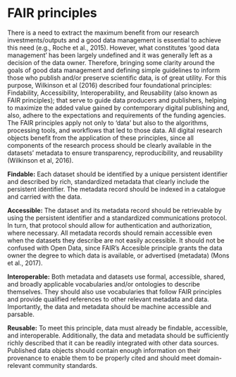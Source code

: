 # FAIR principles

There is a need to extract the maximum benefit from our research investments/outputs and a good data management is essential to achieve this need (e.g., Roche et al., 2015). However, what constitutes ‘good data management’ has been largely undefined and it was generally left as a decision of the data owner. Therefore, bringing some clarity around the goals of good data management and defining simple guidelines to inform those who publish and/or preserve scientific data, is of great utility. For this purpose, Wilkinson et al (2016) described four foundational principles: Findability, Accessibility, Interoperability, and Reusability (also known as FAIR principles); that serve to guide data producers and publishers, helping to maximize the added value gained by contemporary digital publishing and, also, adhere to the expectations and requirements of the funding agencies. The FAIR principles apply not only to ‘data’ but also to the algorithms, processing tools, and workflows that led to those data. All digital research objects benefit from the application of these principles, since all components of the research process should be clearly available in the datasets’ metadata to ensure transparency, reproducibility, and reusability (Wilkinson et al, 2016).
 
**Findable:** Each dataset should be identified by a unique persistent identifier and described by rich, standardized metadata that clearly include the persistent identifier. The metadata record should be indexed in a catalogue and carried with the data. 

**Accessible:** The dataset and its metadata record should be retrievable by using the persistent identifier and a standardized communications protocol. In turn, that protocol should allow for authentication and authorization, where necessary. All metadata records should remain accessible even when the datasets they describe are not easily accessible. It should not be confused with Open Data, since FAIR’s Accesible principle grants the data owner the degree to which data is available, or advertised (metadata) (Mons et al., 2017).

**Interoperable:** Both metadata and datasets use formal, accessible, shared, and broadly applicable vocabularies and/or ontologies to describe themselves. They should also use vocabularies that follow FAIR principles and provide qualified references to other relevant metadata and data. Importantly, the data and metadata should be machine accessible and parsable.

**Reusable:** To meet this principle, data must already be findable, accessible, and interoperable. Additionally, the data and metadata should be sufficiently richly described that it can be readily integrated with other data sources. Published data objects should contain enough information on their provenance to enable them to be properly cited and should meet domain-relevant community standards.
